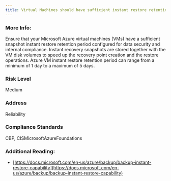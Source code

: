 ```yaml
---
title: Virtual Machines should have sufficient instant restore retention period
---
```


### More Info:

Ensure that your Microsoft Azure virtual machines (VMs) have a sufficient snapshot instant restore retention period configured for data security and internal compliance. Instant recovery snapshots are stored together with the VM disk volumes to speed up the recovery point creation and the restore operations. Azure VM instant restore retention period can range from a minimum of 1 day to a maximum of 5 days.

### Risk Level

Medium

### Address

Reliability

### Compliance Standards

CBP, CISMicrosoftAzureFoundations

### Additional Reading:

- [https://docs.microsoft.com/en-us/azure/backup/backup-instant-restore-capability](https://docs.microsoft.com/en-us/azure/backup/backup-instant-restore-capability)
